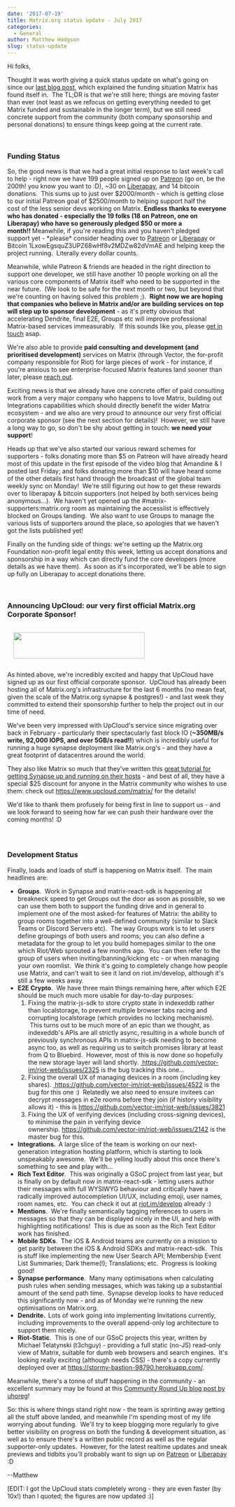 ```yaml
---
date: '2017-07-19'
title: Matrix.org status update - July 2017
categories:
  - General
author: Matthew Hodgson
slug: status-update
---
```


<p style="text-align: left;">Hi folks,</p>
Thought it was worth giving a quick status update on what's going on since our <a href="https://matrix.org/blog/2017/07/07/a-call-to-arms-supporting-matrix/">last blog post</a>, which explained the funding situation Matrix has found itself in.  The TL;DR is that we're still here; things are moving faster than ever (not least as we refocus on getting everything needed to get Matrix funded and sustainable in the longer term), but we still need concrete support from the community (both company sponsorship and personal donations) to ensure things keep going at the current rate.

&nbsp;
<h3>Funding Status</h3>
So, the good news is that we had a great initial response to last week's call to help - right now we have 199 people signed up on <a href="https://patreon.com/matrixdotorg">Patreon</a> (go on, be the 200th! you know you want to :D), ~30 on <a href="https://liberapay.com/matrixdotorg/">Liberapay</a>, and 14 bitcoin donations.  This sums up to just over $2000/month - which is getting close to our initial Patreon goal of $2500/month to helping support half the cost of the less senior devs working on Matrix. <strong>Endless thanks to everyone who has donated - especially the 19 folks (18 on Patreon, one on Liberapay) who have so generously pledged $50 or more a month!! </strong>Meanwhile, if you're reading this and you haven't pledged support yet - *please* consider heading over to <a href="https://patreon.com/matrixdotorg">Patreon</a> or <a href="https://liberapay.com/matrixdotorg">Liberapay</a> or Bitcoin 1LxowEgsquZ3UPZ68wHf8v2MDZw82dVmAE and helping keep the project running.  Literally every dollar counts.

Meanwhile, while Patreon &amp; friends are headed in the right direction to support one developer, we still have another 10 people working on all the various core components of Matrix itself who need to be supported in the near future.  (We look to be safe for the next month or two, but beyond that we're counting on having solved this problem ;).  <strong>Right now we are hoping that companies who believe in Matrix and/or are building services on top will step up to sponsor development</strong> - as it's pretty obvious that accelerating Dendrite, final E2E, Groups etc will improve professional Matrix-based services immeasurably.  If this sounds like you, please <a href="mailto:matthew@matrix.org">get in touch</a> asap.

We're also able to provide <strong>paid consulting and development (and prioritised development)</strong> services on Matrix (through Vector, the for-profit company responsible for Riot) for large pieces of work - for instance, if you're anxious to see enterprise-focused Matrix features land sooner than later, please <a href="mailto:matthew@matrix.org">reach out</a>.

Exciting news is that we already have one concrete offer of paid consulting work from a very major company who happens to love Matrix, building out Integrations capabilities which should directly benefit the wider Matrix ecosystem - and we also are very proud to announce our very first official corporate sponsor (see the next section for details)!  However, we still have a long way to go, so don't be shy about getting in touch: <strong>we need your support</strong>!

Heads up that we've also started our various reward schemes for supporters - folks donating more than $5 on Patreon will have already heard most of this update in the first episode of the video blog that Amandine &amp; I posted last Friday; and folks donating more than $10 will have heard some of the other details first hand through the broadcast of the global team weekly sync on Monday!  We're still figuring out how to get these rewards over to liberapay &amp; bitcoin supporters (not helped by both services being anonymous...).  We haven't yet opened up the #matrix-supporters:matrix.org room as maintaining the accesslist is effectively blocked on Groups landing.  We also want to use Groups to manage the various lists of supporters around the place, so apologies that we haven't got the lists published yet!

Finally on the funding side of things: we're setting up the Matrix.org Foundation non-profit legal entity this week, letting us accept donations and sponsorship in a way which can directly fund the core developers (more details as we have them).  As soon as it's incorporated, we'll be able to sign up fully on Liberapay to accept donations there.

&nbsp;
<h3></h3>
<h3>Announcing <strong>UpCloud</strong>: our very first official Matrix.org Corporate Sponsor!</h3>
<p>
<a href="https://www.upcloud.com/matrix"><img style="padding: 1em" src="https://matrix.org/blog/wp-content/uploads/2017/07/upcloud-logo-horizontal-300x60.png" alt="" width="300" height="60" class="aligncenter size-medium wp-image-2631" /></a>
</p>
As hinted above, we're incredibly excited and happy that UpCloud have signed up as our first official corporate sponsor.  UpCloud has already been hosting all of Matrix.org's infrastructure for the last 6 months (no mean feat, given the scale of the Matrix.org synapse &amp; postgres!) - and last week they committed to extend their sponsorship further to help the project out in our time of need.

We've been very impressed with UpCloud's service since migrating over back in February - particularly their spectacularly fast block IO (<b>~350MB/s write, 92,000 IOPS, and over 5GB/s read!!</b>) which is incredibly useful for running a huge synapse deployment like Matrix.org's - and they have a great footprint of datacentres around the world.

They also like Matrix so much that they've written this <a href="https://www.upcloud.com/support/install-matrix-synapse/">great tutorial for getting Synapse up and running on their hosts</a> - and best of all, they have a special $25 discount for anyone in the Matrix community who wishes to use them: check out <a href="https://www.upcloud.com/matrix/">https://www.upcloud.com/matrix/</a> for the details!

We'd like to thank them profusely for being first in line to support us - and we look forward to seeing how far we can push their hardware over the coming months! :D
<h3></h3>
&nbsp;
<h3>Development Status</h3>
Finally, loads and loads of stuff is happening on Matrix itself.  The main headlines are:
<ul>
 	<li><strong>Groups</strong>.  Work in Synapse and matrix-react-sdk is happening at breakneck speed to get Groups out the door as soon as possible, so we can use them both to support the funding drive and in general to implement one of the most asked-for features of Matrix: the ability to group rooms together into a well-defined community (similar to Slack Teams or Discord Servers etc).  The way Groups work is to let users define groupings of both users and rooms; you can also define a metadata for the group to let you build homepages similar to the one which Riot/Web sprouted a few months ago.  You can then refer to the group of users when inviting/banning/kicking etc - or when managing your own roomlist.  We think it's going to completely change how people use Matrix, and can't wait to see it land on riot.im/develop, although it's still a few weeks away.</li>
 	<li><strong>E2E Crypto</strong>.  We have three main things remaining here, after which E2E should be much much more usable for day-to-day purposes:
<ol>
 	<li>Fixing the matrix-js-sdk to store crypto state in indexeddb rather than localstorage, to prevent multiple browser tabs racing and corrupting localstorage (which provides no locking mechanism).  This turns out to be much more of an epic than we thought, as indexeddb's APIs are all strictly async, resulting in a whole bunch of previously synchronous APIs in matrix-js-sdk needing to become async too, as well as requiring us to switch promises library at least from Q to Bluebird.  However, most of this is now done so hopefully the new storage layer will land shortly. <a href="https://github.com/vector-im/riot-web/issues/2325"> https://github.com/vector-im/riot-web/issues/2325</a> is the bug tracking this one...</li>
 	<li>Fixing the overall UX of managing devices in a room (including key shares). <a href="https://github.com/vector-im/riot-web/issues/4522"> https://github.com/vector-im/riot-web/issues/4522</a> is the bug for this one :)  Relatedly we also need to ensure invitees can decrypt messages in e2e rooms before they join (if history visibility allows it) - this is <a href="https://github.com/vector-im/riot-web/issues/3821">https://github.com/vector-im/riot-web/issues/3821</a></li>
 	<li>Fixing the UX of verifying devices (including cross-signing devices), to minimise the pain in verifying device ownership. <a href="https://github.com/vector-im/riot-web/issues/2142">https://github.com/vector-im/riot-web/issues/2142</a> is the master bug for this.</li>
</ol>
</li>
 	<li><strong>Integrations.  </strong>A large slice of the team is working on our next-generation integration hosting platform, which is starting to look unspeakably awesome.  We'll be yelling loudly about this once there's something to see and play with...
<strong>
</strong></li>
 	<li><strong>Rich Text Editor</strong>.  This was originally a GSoC project from last year, but is finally on by default now in matrix-react-sdk - letting users author their messages with full WYSIWYG behaviour and critically have a radically improved autocompletion UI/UX, including emoji, user names, room names, etc.  You can check it out at <a href="https://riot.im/develop">riot.im/develop</a> already :)</li>
 	<li><strong>Mentions</strong>.  We're finally semantically tagging references to users in messages so that they can be displayed nicely in the UI, and help with highlighting notifications!  This is due as soon as the Rich Text Editor work has finished.</li>
 	<li><strong>Mobile SDKs</strong>.  The iOS &amp; Android teams are currently on a mission to get parity between the iOS &amp; Android SDKs and matrix-react-sdk.  This is stuff like implementing the new User Search API; Membership Event List Summaries; Dark theme(!); Translations; etc.  Progress is looking good!</li>
 	<li><strong>Synapse performance</strong>.  Many many optimisations when calculating push rules when sending messages, which was taking up a substantial amount of the send path time.  Synapse develop looks to have reduced this significantly now - and as of Monday we're running the new optimisations on Matrix.org.</li>
 	<li><strong>Dendrite.  </strong>Lots of work going into implementing Invitations currently, including improvements to the overall append-only log architecture to support them nicely.</li>
 	<li><strong>Riot-Static</strong>.  This is one of our GSoC projects this year, written by Michael Telatynski (t3chguy) - providing a full static (no-JS) read-only view of Matrix, suitable for dumb web browsers and search engines.  It's looking really exciting (although needs CSS) - there's a copy currently deployed over at <a href="https://stormy-bastion-98790.herokuapp.com/">https://stormy-bastion-98790.herokuapp.com/</a>.</li>
</ul>
Meanwhile, there's a tonne of stuff happening in the community - an excellent summary may be found at this <a href="https://www.uhoreg.ca/blog/20170714-0834">Community Round Up blog post by uhoreg</a>!

So: this is where things stand right now - the team is sprinting away getting all the stuff above landed, and meanwhile I'm spending most of my life worrying about funding.  We'll try to keep blogging more regularly to give better visibility on progress on both the funding &amp; development situation, as well as to ensure there's a written public record as well as the regular supporter-only updates.  However, for the latest realtime updates and sneak previews and tidbits you'll probably want to sign up on <a href="https://patreon.com/matrixdotorg">Patreon</a> or <a href="https://liberapay.com/matrixdotorg">Liberapay</a> :D

--Matthew

[EDIT: I got the UpCloud stats completely wrong - they are even faster (by 10x!) than I quoted; the figures are now updated :)]